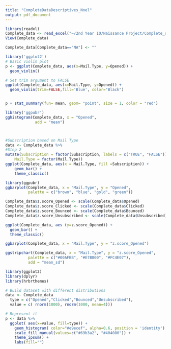 ---
title: "CompleteDataDescriptives_Noel"
output: pdf_document
---

```{r}

library(readxl)
Complete_data <- read_excel("~/2nd Year IO/Naissance Project/Complete_data.xlsx")
View(Complete_data)

Complete_data[Complete_data=="NA"] <- ""


```

```{r}
library('ggplot2')
# Basic violin plot
p <- ggplot(Complete_data, aes(x=Mail.Type, y=Opened)) + 
  geom_violin()

# Set trim argument to FALSE
ggplot(Complete_data, aes(x=Mail.Type, y=Opened)) + 
  geom_violin(trim=FALSE,fill='Blue', color="Black")


p + stat_summary(fun= mean, geom= "point", size = 1, color = "red")

```
```{r}
library('ggpubr')
gghistogram(Complete_data, x = "Opened", 
             add = "mean")



#Subscription based on Mail Type
data <- Complete_data %>% 
#Step 2
mutate(Subscription = factor(Subscription, labels = c("TRUE", "FALSE")),
    Mail.Type = factor(Mail.Type))
ggplot(Complete_data, aes(x = Mail.Type, fill =Subscription)) +
    geom_bar() +
    theme_classic()

```


```{r}

library(ggpubr)
ggbarplot(Complete_data, x = "Mail.Type", y = "Opened",
          palette = c("brown", "blue", "gold", "green"))
```

```{r}
Complete_data$z.score_Opened <- scale(Complete_data$Opened)
Complete_data$z.score_Clicked <- scale(Complete_data$Clicked)
Complete_data$z.score_Bounced <- scale(Complete_data$Bounced)
Complete_data$z.score_Unsubscribed <- scale(Complete_data$Unsubscribed)

ggplot(Complete_data, aes (y=z.score_Opened)) +
  geom_bar() +
  theme_classic()

ggbarplot(Complete_data, x = "Mail.Type", y = "z.score_Opened")

```

```{r}

ggstripchart(Complete_data, x = "Mail.Type", y = "z.score_Opened",
          palette = c("#00AFBB", "#E7B800", "#FC4E07"),
          add = "mean_sd")

```


```{r}
library(ggplot2)
library(dplyr)
library(hrbrthemes)

# Build dataset with different distributions
data <- Complete_data
  type = c("Opened","Clicked","Bounced","Unsubscribed"),
  value = c( rnorm(1000), rnorm(1000, mean=4)))

# Represent it
p <- data %>%
  ggplot( aes(x=value, fill=type)) +
    geom_histogram( color="#e9ecef", alpha=0.6, position = 'identity') +
    scale_fill_manual(values=c("#69b3a2", "#404080")) +
    theme_ipsum() +
    labs(fill="")
```
